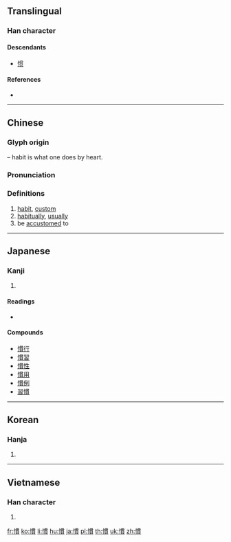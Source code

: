 {{also|惯}}
==Translingual==

===Han character===
{{Han char|rn=61|rad=心|as=11|sn=14|four=97086|canj=PWJC|ids=⿰忄貫}}

====Descendants====
* [[惯]]

====References====
* {{Han ref|kx=0399.130|dkj=11111|dj=0739.010|hdz=42349.010|uh=6163|ud=24931|bh=BA44|bd=47684}}

----

==Chinese==
{{zh-forms|s=惯}}

===Glyph origin===
{{Han etym}}
{{Han compound|心|alt1=忄|t1=heart|貫|ls=psc|c1=s|c2=p}} – habit is what one does by heart.

===Pronunciation===
{{zh-pron
|m=guàn
|c=gwaan3
|h=pfs=koan
|mn=koàn
|mc=y
|oc=y
|ma=
|cat=n,adv
}}

===Definitions===
{{zh-hanzi}}

# [[habit]], [[custom]]
# [[habitually]], [[usually]]
# be [[accustomed]] to

----

==Japanese==

===Kanji===
{{ja-kanji|grade=5|rs=心11}}

# {{defn|lang=ja|sort=心11}}

====Readings====
* {{ja-readings|goon=[[けん]] (ken)|kanon=[[かん]] (kan)|kun=[[なれる]] (nareru), [[ならわし]] (narawashi), [[ならす]] (narasu)}}

====Compounds====
* [[慣行]]
* [[慣習]]
* [[慣性]]
* [[慣用]]
* [[慣例]]
* [[習慣]]

----

==Korean==

===Hanja===
{{ko-hanja|hangeul=관|eumhun=|rv=gwan|mr=kwan|y=kwan}}

# {{defn|lang=ko|sort=心11}}

----

==Vietnamese==

===Han character===
{{vi-hantu|[[quán]], [[quen]]|rs=心11}}

# {{defn|lang=vi|sort=心11}}

[[fr:慣]]
[[ko:慣]]
[[li:慣]]
[[hu:慣]]
[[ja:慣]]
[[pl:慣]]
[[th:慣]]
[[uk:慣]]
[[zh:慣]]